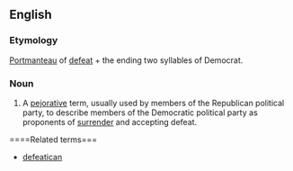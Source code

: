 ==English==

===Etymology===
[[portmanteau|Portmanteau]] of [[defeat]] + the ending two syllables of Democrat.

===Noun===
{{en-noun}}

# {{US}} A [[pejorative]] term, usually used by members of the Republican political party, to describe members of the Democratic political party as proponents of [[surrender]] and accepting defeat.

====Related terms===
*[[defeatican]]